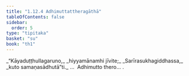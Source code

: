 ```yaml
---
title: "1.12.4 Adhimuttattheragāthā"
tableOfContents: false
sidebar:
  order: 5
type: "tipitaka"
basket: "su"
book: "th1"
---
```



<DynamicBreadcrumb />

<Division number="114" book="th1">

<Paragraph number="255" type="verses" book="th1">
_“Kāyaduṭṭhullagaruno,_  
_hiyyamānamhi jīvite;_  
_Sarīrasukhagiddhassa,_  
_kuto samaṇasādhutā”ti._  


</Paragraph>
</Division>

<Paragraph number="256" type="center" book="th1">
…  Adhimutto thero… .
</Paragraph>